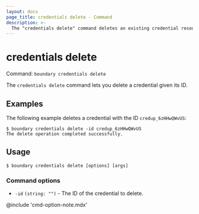 ```yaml
---
layout: docs
page_title: credentials delete - Command
description: >-
  The "credentials delete" command deletes an existing credential resource.
---
```


# credentials delete

Command: `boundary credentials delete`

The `credentials delete` command lets you delete a credential given its ID.

## Examples

The following example deletes a credential with the ID `credup_6zHHwQWvUS`:

```shell-session
$ boundary credentials delete -id credup_6zHHwQWvUS
The delete operation completed successfully.
```

## Usage

<CodeBlockConfig hideClipboard>

```shell-session
$ boundary credentials delete [options] [args]
```

</CodeBlockConfig>

### Command options

- `-id` `(string: "")` - The ID of the credential to delete.

@include 'cmd-option-note.mdx'
